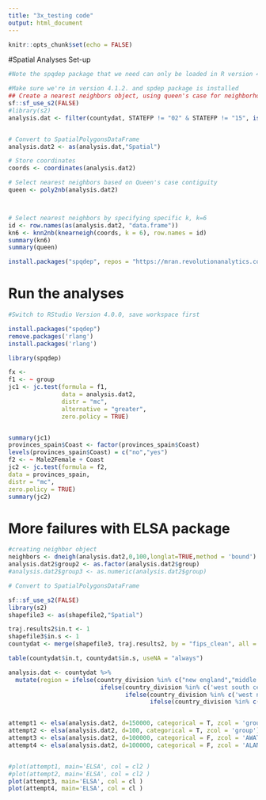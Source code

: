 ```yaml
---
title: "3x_testing code"
output: html_document
---
```


```r
knitr::opts_chunk$set(echo = FALSE)
```

#Spatial Analyses Set-up
```r
#Note the spqdep package that we need can only be loaded in R version 4.0.0 while the other packages (such as spdep) we need must be loaded in RStudio 4.1.2. Creates a major headache.

#Make sure we're in version 4.1.2. and spdep package is installed
## Create a nearest neighbors object, using queen's case for neighborhood contiguity
sf::sf_use_s2(FALSE)
#library(s2)
analysis.dat <- filter(countydat, STATEFP != "02" & STATEFP != "15", is.na(group)==0)


# Convert to SpatialPolygonsDataFrame
analysis.dat2 <- as(analysis.dat,"Spatial")

# Store coordinates
coords <- coordinates(analysis.dat2)

# Select nearest neighbors based on Queen's case contiguity
queen <- poly2nb(analysis.dat2)



# Select nearest neighbors by specifying specific k, k=6
id <- row.names(as(analysis.dat2, "data.frame"))
kn6 <- knn2nb(knearneigh(coords, k = 6), row.names = id)
summary(kn6)
summary(queen)

```


```r

install.packages("spqdep", repos = "https://mran.revolutionanalytics.com/snapshot/2022-03-02")


```


# Run the analyses
```r
#Switch to RStudio Version 4.0.0, save workspace first

install.packages("spqdep")
remove.packages('rlang')
install.packages('rlang')

library(spqdep)

fx <- 
f1 <- ~ group
jc1 <- jc.test(formula = f1, 
               data = analysis.dat2,
               distr = "mc",
               alternative = "greater",
               zero.policy = TRUE)


summary(jc1)
provinces_spain$Coast <- factor(provinces_spain$Coast)
levels(provinces_spain$Coast) = c("no","yes")
f2 <- ~ Male2Female + Coast
jc2 <- jc.test(formula = f2,
data = provinces_spain,
distr = "mc",
zero.policy = TRUE)
summary(jc2)

```



# More failures with ELSA package
```r
#creating neighbor object
neighbors <- dneigh(analysis.dat2,0,100,longlat=TRUE,method = 'bound')
analysis.dat2$group2 <- as.factor(analysis.dat2$group)
#analysis.dat2$group3 <- as.numeric(analysis.dat2$group)

# Convert to SpatialPolygonsDataFrame

sf::sf_use_s2(FALSE)
library(s2)
shapefile3 <- as(shapefile2,"Spatial")

traj.results2$in.t <- 1
shapefile3$in.s <- 1
countydat <- merge(shapefile3, traj.results2, by = "fips_clean", all = TRUE)

table(countydat$in.t, countydat$in.s, useNA = "always")

analysis.dat <- countydat %>% 
  mutate(region = ifelse(country_division %in% c("new england","middle atlantic"),"Northeast",
                          ifelse(country_division %in% c('west south central', 'east south central', 'south atlantic'),"South",
                                 ifelse(country_division %in% c('west north central', 'east north central'),"Midwest",
                                        ifelse(country_division %in% c("pacific","mountain"),"West", "other")))))


attempt1 <- elsa(analysis.dat2, d=150000, categorical = T, zcol = 'group2', method = 'bound')
attempt2 <- elsa(analysis.dat2, d=100, categorical = T, zcol = 'group')
attempt3 <- elsa(analysis.dat2, d=100000, categorical = F, zcol = 'AWATER')
attempt4 <- elsa(analysis.dat2, d=100000, categorical = F, zcol = 'ALAND')


#plot(attempt1, main='ELSA', col = cl2 )
#plot(attempt2, main='ELSA', col = cl2 )
plot(attempt3, main='ELSA', col = cl )
plot(attempt4, main='ELSA', col = cl )

```














